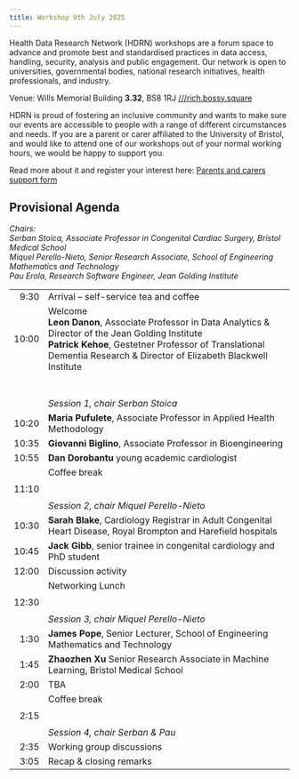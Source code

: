 ```yaml
---
title: Workshop 9th July 2025
---
```


Health Data Research Network (HDRN) workshops are a forum space to advance and promote best and standardised practices in data access, handling, security, analysis and public engagement.
Our network is open to universities, governmental bodies, national research initiatives, health professionals, and industry.

Venue: Wills Memorial Building **3.32**, BS8 1RJ [///rich.bossy.square](https://what3words.com/rich.bossy.square)

<!--
[Register](https://forms.office.com/e/...){.btn .btn-primary}
-->

::: {#carers .callout-warning icon=false title='Support for parents and carers' collapse="true"}
HDRN is proud of fostering an inclusive community and wants to make sure our events are accessible to people with a range of different circumstances and needs. If you are a parent or carer affiliated to the University of Bristol, and would like to attend one of our workshops out of your normal working hours, we would be happy to support you.

Read more about it and register your interest here: [Parents and carers support form](https://forms.office.com/e/uh84hkhDLA)
:::

<!--[Watch all talks on YouTube](https://www.youtube.com/playlist?list=){.btn .btn-primary}-->


## Provisional Agenda

*Chairs:
<br>Serban Stoica, Associate Professor in Congenital Cardiac Surgery, Bristol Medical School
<br>Miquel Perello-Nieto, Senior Research Associate, School of Engineering Mathematics and Technology
<br>Pau Erola, Research Software Engineer, Jean Golding Institute*

<style>
    table {
        tr td:first-child { text-align: right; }
    }
</style>
<table class="table">
    <tr>
        <td>9:30</td>
        <td>Arrival -- self-service tea and coffee</td>
    </tr>
    <tr>
        <td>10:00</td>
        <td>Welcome
            <br>
            **Leon Danon**, Associate Professor in Data Analytics & Director of the Jean Golding Institute
            <br>
            **Patrick Kehoe**, Gestetner Professor of Translational Dementia Research & Director of Elizabeth Blackwell Institute
        </td>
    </tr>
    <tr>
        <td></td>
        <td>
            <br><br>*Session 1, chair Serban Stoica*
        </td>
    </tr>

    <tr>
        <td>10:20</td>
        <td>
            **Maria Pufulete**, Associate Professor in Applied Health Methodology
        </td>
    </tr>
    <tr>
        <td>10:35</td>
        <td>
            **Giovanni Biglino**, Associate Professor in Bioengineering
        </td>
    </tr>
    <tr>
        <td>10:55</td>
        <td>
            **Dan Dorobantu** young academic cardiologist  
        </td>
    </tr>
    <tr>
        <td>11:10</td>
        <td>Coffee break <br><br><br>*Session 2, chair Miquel Perello-Nieto*</td>
    </tr>
 <tr>
        <td>10:30</td>
        <td>
            **Sarah Blake**, Cardiology Registrar in Adult Congenital Heart Disease, Royal Brompton and Harefield hospitals 
        </td>
    </tr>
    <tr>
        <td>10:45</td>
        <td>
            **Jack Gibb**, senior trainee in congenital cardiology and PhD student
        </td>
    </tr>
    <tr>
        <td>12:00</td>
        <td>
            Discussion activity 
        </td>
    </tr>
    <tr>
        <td>12:30</td>
        <td>Networking Lunch <br><br><br>*Session 3, chair Miquel Perello-Nieto*</td>
    </tr>
    <tr>
        <td>1:30</td>
        <td>
            **James Pope**, Senior Lecturer, School of Engineering Mathematics and Technology
        </td>
    </tr>
    <tr>
        <td>1:45</td>
        <td>
            **Zhaozhen Xu** Senior Research Associate in Machine Learning, Bristol Medical School
        </td>
    </tr>
    <tr>
        <td>2:00</td>
        <td>
            TBA
        </td>
    </tr>
    <tr>
        <td>2:15</td>
        <td>Coffee break <br><br><br>*Session 4, chair Serban & Pau*</td>
    </tr>
    <tr>
        <td>2:35</td>
        <td>
            Working group discussions
        </td>
    </tr>
    <tr>
        <td>3:05</td>
        <td>
            Recap & closing remarks
        </td>
    </tr>

</table>
